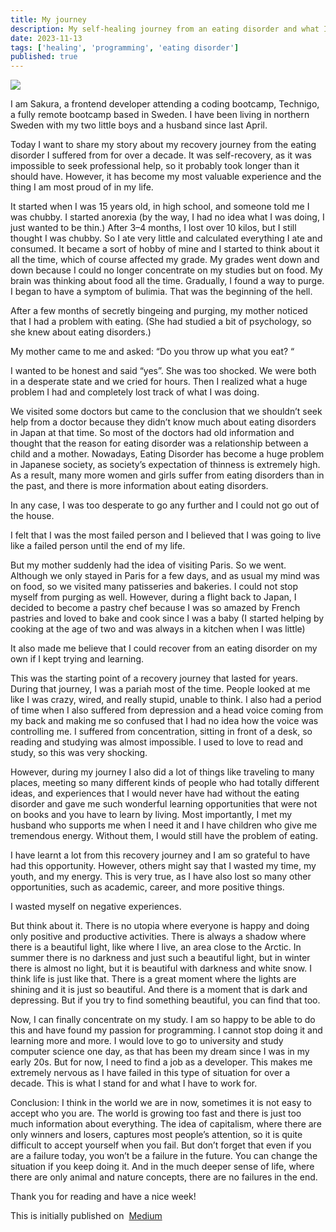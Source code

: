 ```yaml
---
title: My journey
description: My self-healing journey from an eating disorder and what I learned from it.
date: 2023-11-13
tags: ['healing', 'programming', 'eating disorder']
published: true
---
```


<img src="/blogs/my-self-journey/image2.webp" />

I am Sakura, a frontend developer attending a coding bootcamp, Technigo, a fully remote bootcamp based in Sweden. I have been living in northern Sweden with my two little boys and a husband since last April.

Today I want to share my story about my recovery journey from the eating disorder I suffered from for over a decade. It was self-recovery, as it was impossible to seek professional help, so it probably took longer than it should have. However, it has become my most valuable experience and the thing I am most proud of in my life.

It started when I was 15 years old, in high school, and someone told me I was chubby. I started anorexia (by the way, I had no idea what I was doing, I just wanted to be thin.) After 3–4 months, I lost over 10 kilos, but I still thought I was chubby. So I ate very little and calculated everything I ate and consumed. It became a sort of hobby of mine and I started to think about it all the time, which of course affected my grade. My grades went down and down because I could no longer concentrate on my studies but on food. My brain was thinking about food all the time. Gradually, I found a way to purge. I began to have a symptom of bulimia. That was the beginning of the hell.

After a few months of secretly bingeing and purging, my mother noticed that I had a problem with eating. (She had studied a bit of psychology, so she knew about eating disorders.)

My mother came to me and asked: “Do you throw up what you eat? “

I wanted to be honest and said “yes”. She was too shocked. We were both in a desperate state and we cried for hours. Then I realized what a huge problem I had and completely lost track of what I was doing.

We visited some doctors but came to the conclusion that we shouldn’t seek help from a doctor because they didn’t know much about eating disorders in Japan at that time. So most of the doctors had old information and thought that the reason for eating disorder was a relationship between a child and a mother. Nowadays, Eating Disorder has become a huge problem in Japanese society, as society’s expectation of thinness is extremely high. As a result, many more women and girls suffer from eating disorders than in the past, and there is more information about eating disorders.

In any case, I was too desperate to go any further and I could not go out of the house.

I felt that I was the most failed person and I believed that I was going to live like a failed person until the end of my life.

But my mother suddenly had the idea of visiting Paris. So we went. Although we only stayed in Paris for a few days, and as usual my mind was on food, so we visited many patisseries and bakeries. I could not stop myself from purging as well. However, during a flight back to Japan, I decided to become a pastry chef because I was so amazed by French pastries and loved to bake and cook since I was a baby (I started helping by cooking at the age of two and was always in a kitchen when I was little)

It also made me believe that I could recover from an eating disorder on my own if I kept trying and learning.

This was the starting point of a recovery journey that lasted for years. During that journey, I was a pariah most of the time. People looked at me like I was crazy, wired, and really stupid, unable to think. I also had a period of time when I also suffered from depression and a head voice coming from my back and making me so confused that I had no idea how the voice was controlling me. I suffered from concentration, sitting in front of a desk, so reading and studying was almost impossible. I used to love to read and study, so this was very shocking.

However, during my journey I also did a lot of things like traveling to many places, meeting so many different kinds of people who had totally different ideas, and experiences that I would never have had without the eating disorder and gave me such wonderful learning opportunities that were not on books and you have to learn by living. Most importantly, I met my husband who supports me when I need it and I have children who give me tremendous energy. Without them, I would still have the problem of eating.

I have learnt a lot from this recovery journey and I am so grateful to have had this opportunity. However, others might say that I wasted my time, my youth, and my energy. This is very true, as I have also lost so many other opportunities, such as academic, career, and more positive things.

I wasted myself on negative experiences.

But think about it. There is no utopia where everyone is happy and doing only positive and productive activities. There is always a shadow where there is a beautiful light, like where I live, an area close to the Arctic. In summer there is no darkness and just such a beautiful light, but in winter there is almost no light, but it is beautiful with darkness and white snow.
I think life is just like that. There is a great moment where the lights are shining and it is just so beautiful. And there is a moment that is dark and depressing. But if you try to find something beautiful, you can find that too.

Now, I can finally concentrate on my study. I am so happy to be able to do this and have found my passion for programming. I cannot stop doing it and learning more and more. I would love to go to university and study computer science one day, as that has been my dream since I was in my early 20s. But for now, I need to find a job as a developer. This makes me extremely nervous as I have failed in this type of situation for over a decade. This is what I stand for and what I have to work for.

Conclusion:
I think in the world we are in now, sometimes it is not easy to accept who you are. The world is growing too fast and there is just too much information about everything. The idea of capitalism, where there are only winners and losers, captures most people’s attention, so it is quite difficult to accept yourself when you fail. But don’t forget that even if you are a failure today, you won’t be a failure in the future. You can change the situation if you keep doing it. And in the much deeper sense of life, where there are only animal and nature concepts, there are no failures in the end.

Thank you for reading and have a nice week!

<span className="flex font-bold items-start">
  This is initially published on&nbsp;
  <a href="https://medium.com/@sito6496t/how-to-make-your-website-internationalized-without-react-i18n-0525f74d2530">
    Medium
  </a>
</span>

